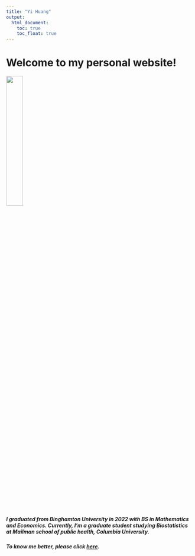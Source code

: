 ```yaml
---
title: "Yi Huang"
output: 
  html_document:
    toc: true
    toc_float: true
---
```


# Welcome to my personal website!

<img src = "images/E00E943D.jpeg" style = "width:30%">

##### I graduated from Binghamton University in 2022 with BS in Mathematics and Economics. Currently, I’m a graduate student studying Biostatistics at Mailman school of public health, Columbia University. 

##### To know me better, please click [here](about.html).
